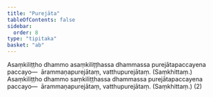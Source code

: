 ```yaml
---
title: "Purejāta"
tableOfContents: false
sidebar:
  order: 8
type: "tipitaka"
basket: "ab"
---
```



<DynamicBreadcrumb />

<Division number="60">

<Paragraph number="3973">
Asaṃkiliṭṭho dhammo asaṃkiliṭṭhassa dhammassa purejātapaccayena paccayo—  ārammaṇapurejātaṃ, vatthupurejātaṃ. (Saṃkhittaṃ.) Asaṃkiliṭṭho dhammo saṃkiliṭṭhassa dhammassa purejātapaccayena paccayo—  ārammaṇapurejātaṃ, vatthupurejātaṃ. (Saṃkhittaṃ.) (2)
</Paragraph>
</Division>